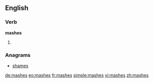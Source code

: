 ==English==

===Verb===
'''mashes'''

# {{third-person singular of|mash}}

===Anagrams===
* [[shames#English|shames]]

[[de:mashes]]
[[eo:mashes]]
[[fr:mashes]]
[[simple:mashes]]
[[vi:mashes]]
[[zh:mashes]]